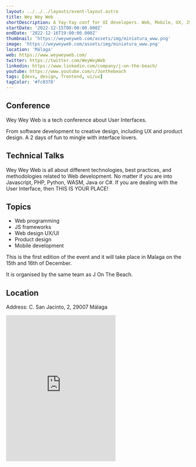 ```yaml
---
layout: ../../../layouts/event-layout.astro
title: Wey Wey Web
shortDescription: A Yay-Yay conf for UI developers. Web, Mobile, UX, JS, and loads of fun!
startDate: '2022-12-15T08:00:00.000Z'
endDate: '2022-12-16T19:00:00.000Z'
thumbnail: 'https://weyweyweb.com/assets/img/miniatura_www.png'
image: 'https://weyweyweb.com/assets/img/miniatura_www.png'
location: 'Málaga'
web: https://www.weyweyweb.com/
twitter: https://twitter.com/WeyWeyWeb 
linkedin: https://www.linkedin.com/company/j-on-the-beach/
youtube: https://www.youtube.com/c/Jonthebeach
tags: [devs, design, frontend, ui/ux]
tagColor: '#fc0378'
---
```



## Conference

Wey Wey Web is a tech conference about User Interfaces.

From software development to creative design, including UX and product design. A 2 days of fun to mingle with interface lovers.

## Technical Talks

Wey Wey Web is all about different technologies, best practices, and methodologies related to Web development. No matter if you are into Javascript, PHP, Python, WASM, Java or C#. If you are dealing with the User Interface, then THIS IS YOUR PLACE!

## Topics

- Web programming
- JS frameworks
- Web design UX/UI
- Product design
- Mobile development

This is the first edition of the event and it will take place in Malaga on the 15th and 16th of December.

It is organised by the same team as <ExternalLink href="https://www.jonthebeach.com/">J On The Beach</ExternalLink>.

## Location

Address: C. San Jacinto, 2, 29007 Málaga

<iframe className="w-full mt-4" height="400" src="https://www.google.com/maps/embed?pb=!1m18!1m12!1m3!1d3198.163427659557!2d-4.428520485008898!3d36.71863607996542!2m3!1f0!2f0!3f0!3m2!1i1024!2i768!4f13.1!3m3!1m2!1s0xd72f7970440f493%3A0xfa83331eccab60c2!2sC.%20San%20Jacinto%2C%202%2C%2029007%20M%C3%A1laga!5e0!3m2!1ses!2ses!4v1662386670599!5m2!1ses!2ses" style="border:0;" allowfullscreen="" loading="lazy" referrerpolicy="no-referrer-when-downgrade"></iframe>

